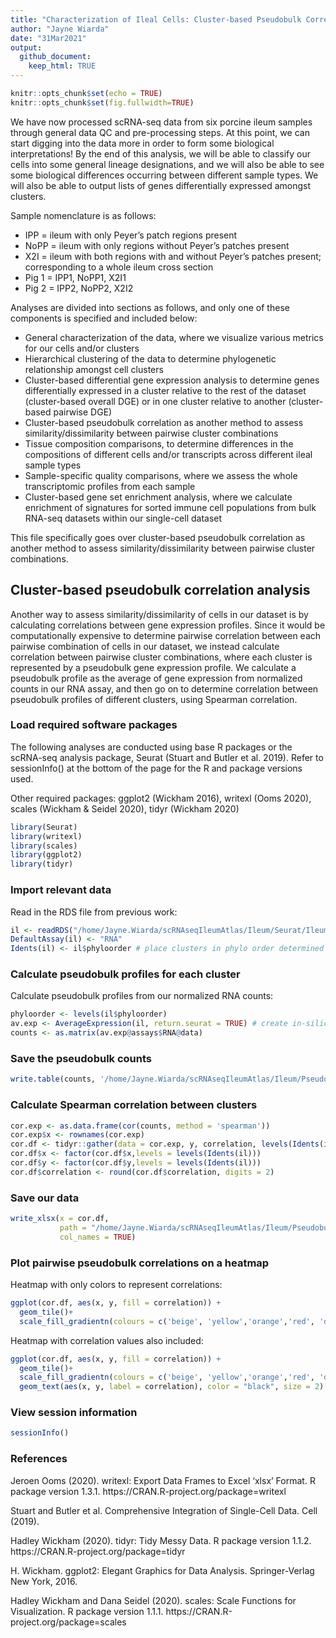 ```yaml
---
title: "Characterization of Ileal Cells: Cluster-based Pseudobulk Correlation Analysis"
author: "Jayne Wiarda"
date: "31Mar2021"
output: 
  github_document: 
    keep_html: TRUE
---
```


```r
knitr::opts_chunk$set(echo = TRUE)
knitr::opts_chunk$set(fig.fullwidth=TRUE)
```

We have now processed scRNA-seq data from six porcine ileum samples through general data QC and pre-processing steps. At this point, we can start digging into the data more in order to form some biological interpretations! By the end of this analysis, we will be able to classify our cells into some general lineage designations, and we will also be able to see some biological differences occurring between different sample types. We will also be able to output lists of genes differentially expressed amongst clusters.

Sample nomenclature is as follows:

* IPP = ileum with only Peyer's patch regions present
* NoPP = ileum with only regions without Peyer's patches present
* X2I = ileum with both regions with and without Peyer's patches present; corresponding to a whole ileum cross section
* Pig 1 = IPP1, NoPP1, X2I1
* Pig 2 = IPP2, NoPP2, X2I2

Analyses are divided into sections as follows, and only one of these components is specified and included below:

* General characterization of the data, where we visualize various metrics for our cells and/or clusters
* Hierarchical clustering of the data to determine phylogenetic relationship amongst cell clusters
* Cluster-based differential gene expression analysis to determine genes differentially expressed in a cluster relative to the rest of the dataset (cluster-based overall DGE) or in one cluster relative to another (cluster-based pairwise DGE)
* Cluster-based pseudobulk correlation as another method to assess similarity/dissimilarity between pairwise cluster combinations
* Tissue composition comparisons, to determine differences in the compositions of different cells and/or transcripts across different ileal sample types
* Sample-specific quality comparisons, where we assess the whole transcriptomic profiles from each sample
* Cluster-based gene set enrichment analysis, where we calculate enrichment of signatures for sorted immune cell populations from bulk RNA-seq datasets within our single-cell dataset

This file specifically goes over cluster-based pseudobulk correlation as another method to assess similarity/dissimilarity between pairwise cluster combinations.

## Cluster-based pseudobulk correlation analysis

Another way to assess similarity/dissimilarity of cells in our dataset is by calculating correlations between gene expression profiles. Since it would be computationally expensive to determine pairwise correlation between each pairwise combination of cells in our dataset, we instead calculate correlation between pairwise cluster combinations, where each cluster is represented by a pseudobulk gene expression profile. We calculate a pseudobulk profile as the average of gene expression from normalized counts in our RNA assay, and then go on to determine correlation between pseudobulk profiles of different clusters, using Spearman correlation.

### Load required software packages

The following analyses are conducted using base R packages or the scRNA-seq analysis package, Seurat (Stuart and Butler et al. 2019). Refer to sessionInfo() at the bottom of the page for the R and package versions used.

Other required packages: ggplot2 (Wickham 2016), writexl (Ooms 2020), scales (Wickham & Seidel 2020), tidyr (Wickham 2020)

```r
library(Seurat)  
library(writexl)        
library(scales)
library(ggplot2)
library(tidyr)
```

### Import relevant data 

Read in the RDS file from previous work:

```r
il <- readRDS("/home/Jayne.Wiarda/scRNAseqIleumAtlas/Ileum/Seurat/IleumAtlasAll.rds") 
DefaultAssay(il) <- "RNA"
Idents(il) <- il$phyloorder # place clusters in phylo order determined by hierarchical clustering analysis
```

### Calculate pseudobulk profiles for each cluster

Calculate pseudobulk profiles from our normalized RNA counts:

```r
phyloorder <- levels(il$phyloorder)
av.exp <- AverageExpression(il, return.seurat = TRUE) # create in-silico bulk RNA-seq dataset for each sample
counts <- as.matrix(av.exp@assays$RNA@data)
```

### Save the pseudobulk counts

```r
write.table(counts, '/home/Jayne.Wiarda/scRNAseqIleumAtlas/Ileum/Pseudobulk/AllClusters_Pseudobulk_AvGeneCounts.xlsx')
```

### Calculate Spearman correlation between clusters

```r
cor.exp <- as.data.frame(cor(counts, method = 'spearman'))
cor.exp$x <- rownames(cor.exp)
cor.df <- tidyr::gather(data = cor.exp, y, correlation, levels(Idents(il)))
cor.df$x <- factor(cor.df$x,levels = levels(Idents(il)))
cor.df$y <- factor(cor.df$y,levels = levels(Idents(il)))
cor.df$correlation <- round(cor.df$correlation, digits = 2)
```

### Save our data

```r
write_xlsx(x = cor.df, 
           path = "/home/Jayne.Wiarda/scRNAseqIleumAtlas/Ileum/Pseudobulk/AllClusters_Pairwise_Pseudobulk_SpearmanCorrelation.xlsx",
           col_names = TRUE)
```

### Plot pairwise pseudobulk correlations on a heatmap

Heatmap with only colors to represent correlations:

```r
ggplot(cor.df, aes(x, y, fill = correlation)) +
  geom_tile()+
  scale_fill_gradientn(colours = c('beige', 'yellow','orange','red', 'darkred'), oob = squish, limits = c(min(cor.df$correlation), 1))
```

Heatmap with correlation values also included:

```r
ggplot(cor.df, aes(x, y, fill = correlation)) +
  geom_tile()+
  scale_fill_gradientn(colours = c('beige', 'yellow','orange','red', 'darkred'))+ 
  geom_text(aes(x, y, label = correlation), color = "black", size = 2)
```

### View session information

```r
sessionInfo()
```

### References

Jeroen Ooms (2020). writexl: Export Data Frames to Excel 'xlsx' Format. R package version 1.3.1. https://CRAN.R-project.org/package=writexl
  
Stuart and Butler et al. Comprehensive Integration of Single-Cell Data. Cell (2019).

Hadley Wickham (2020). tidyr: Tidy Messy Data. R package version 1.1.2. https://CRAN.R-project.org/package=tidyr

H. Wickham. ggplot2: Elegant Graphics for Data Analysis. Springer-Verlag New York, 2016.

Hadley Wickham and Dana Seidel (2020). scales: Scale Functions for Visualization. R package version 1.1.1. https://CRAN.R-project.org/package=scales
